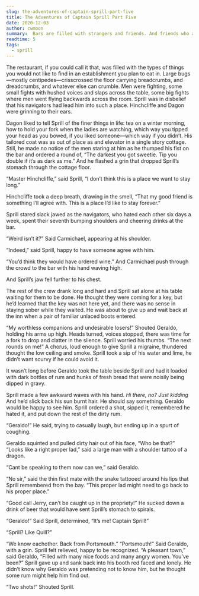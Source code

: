 ```yaml
---
slug: the-adventures-of-captain-sprill-part-five
title: The Adventures of Captain Sprill Part Five
date: 2020-12-03
author: cwmoon
summary:  Bars are filled with strangers and friends. And friends who act like strangers.
readtime: 5
tags:
  - sprill
---
```


The restaurant, if you could call it that, was filled with the types of things you would not like to find in an establishment you plan to eat in. Large bugs—mostly centipedes—crisscrossed the floor carrying breadcrumbs, and dreadcrumbs, and whatever else can crumble.  Men were fighting, some small fights with hushed voices and slaps across the table, some big fights where men went flying backwards across the room.  Sprill was in disbelief that his navigators had lead him into such a place.  Hinchcliffe and Dagon were grinning to their ears. 

Dagon liked to tell Sprill of the finer things in life: tea on a winter morning, how to hold your fork when the ladies are watching, which way you tipped your head as you bowed, if you liked someone—which way if you didn’t. His tailored coat was as out of place as and elevator in a single story cottage.  Still, he made no notice of the men staring at him as he thumped his fist on the bar and ordered a round of, “The darkest you got sweetie.  Tip you double if it’s as dark as me.” And he flashed a grin that dropped Sprill’s stomach through the cottage floor. 

“Master Hinchcliffe,” said Sprill, “I don’t think this is a place we want to stay long.”

Hinchcliffe took a deep breath, drawing in the smell, “That my good friend is something I’ll agree with.  This is a place I’d like to stay forever.”  

Sprill stared slack jawed as the navigators, who hated each other six days a week, spent their seventh bumping shoulders and cheering drinks at the bar.   

“Weird isn’t it?” Said Carmichael, appearing at his shoulder.

“Indeed,” said Sprill, happy to have someone agree with him. 

“You’d think they would have ordered wine.” And Carmichael push through the crowd to the bar with his hand waving high.

And Sprill’s jaw fell further to his chest. 

The rest of the crew drank long and hard and Sprill sat alone at his table waiting for them to be done.  He thought they were coming for a key, but he’d learned that the key was not here yet, and there was no sense in staying sober while they waited.   He was about to give up and wait back at the inn when a pair of familiar unlaced boots entered. 

“My worthless companions and undesirable losers!” Shouted Geraldo, holding his arms up high.  Heads turned, voices stopped, there was time for a fork to drop and clatter in the silence. Sprill worried his thumbs. “The next rounds on me!” A chorus, loud enough to give Sprill a migraine, thundered thought the low ceiling and smoke. Sprill took a sip of his water and lime, he didn’t want scurvy if he could avoid it. 

It wasn’t long before Geraldo took the table beside Sprill and had it loaded with dark bottles of rum and hunks of fresh bread that were noisily being dipped in gravy. 

Sprill made a few awkward waves with his hand.  *Hi there, no? Just kidding* And he’d slick back his sun burnt hair.  He should say something.  Geraldo would be happy to see him. Sprill ordered a shot, sipped it, remembered he hated it, and put down the rest of the dirty rum. 

“Geraldo!” He said, trying to casually laugh, but ending up in a spurt of coughing. 

Geraldo squinted and pulled dirty hair out of his face, “Who be that?”
“Looks like a right proper lad,” said a large man with a shoulder tattoo of a dragon. 

“Cant be speaking to them now can we,” said Geraldo. 

“No sir,” said the thin first mate with the snake tattooed around his lips that Sprill remembered from the bay. “This proper lad might need to go back to his proper place.” 

“Good call Jerry, can’t be caught up in the propriety!” He sucked down a drink of beer that would have sent Sprill’s stomach to spirals. 

“Geraldo!” Said Sprill, determined, “It’s me!  Captain Sprill!” 

“Sprill? Like Quill?”

“We know eachother.  Back from Portsmouth.”
“Portsmouth!” Said Geraldo, with a grin.  Sprill felt relieved, happy to be recognized.  “A pleasant town,” said Geraldo, “Filled with many nice foods and many angry women.  You’ve been?”
Sprill gave up and sank back into his booth red faced and lonely. He didn’t know why Geraldo was pretending not to know him, but he thought some rum might help him find out. 

“Two shots!” Shouted Sprill.  





















